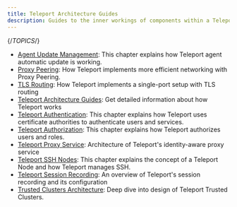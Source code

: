 ```yaml
---
title: Teleport Architecture Guides
description: Guides to the inner workings of components within a Teleport cluster.
---
```


{/*TOPICS*/}

- [Agent Update Management](architecture/agent-update-management.mdx): This chapter explains how Teleport agent automatic update is working.
- [Proxy Peering](architecture/proxy-peering.mdx): How Teleport implements more efficient networking with Proxy Peering.
- [TLS Routing](architecture/tls-routing.mdx): How Teleport implements a single-port setup with TLS routing
- [Teleport Architecture Guides](architecture/introduction.mdx): Get detailed information about how Teleport works
- [Teleport Authentication](architecture/authentication.mdx): This chapter explains how Teleport uses certificate authorities to authenticate users and services.
- [Teleport Authorization](architecture/authorization.mdx): This chapter explains how Teleport authorizes users and roles.
- [Teleport Proxy Service](architecture/proxy.mdx): Architecture of Teleport's identity-aware proxy service
- [Teleport SSH Nodes](architecture/nodes.mdx): This chapter explains the concept of a Teleport Node and how Teleport manages SSH.
- [Teleport Session Recording](architecture/session-recording.mdx): An overview of Teleport's session recording and its configuration
- [Trusted Clusters Architecture](architecture/trustedclusters.mdx): Deep dive into design of Teleport Trusted Clusters.
